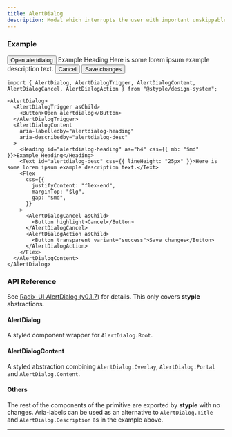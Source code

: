 ```yaml
---
title: AlertDialog
description: Modal which interrupts the user with important unskippable content.
---
```


### Example

<Preview>
  <AlertDialog>
    <AlertDialogTrigger asChild>
      <Button>Open alertdialog</Button>
    </AlertDialogTrigger>
    <AlertDialogContent
      aria-labelledby="alertdialog-heading"
      aria-describedby="alertdialog-desc"
    >
      <Heading id="alertdialog-heading" as="h4" css={{ mb: "$md" }}>Example Heading</Heading>
      <Text id="alertdialog-desc" css={{ lineHeight: "25px" }}>Here is some lorem ipsum example description text.</Text>
      <Flex
        css={{
          justifyContent: "flex-end",
          marginTop: "$lg",
          gap: "$md",
        }}
      >
        <AlertDialogCancel asChild>
          <Button highlight>Cancel</Button>
        </AlertDialogCancel>
        <AlertDialogAction asChild>
          <Button transparent variant="success">Save changes</Button>
        </AlertDialogAction>
      </Flex>
    </AlertDialogContent>
  </AlertDialog>
</Preview>

```tsx outline=true
import { AlertDialog, AlertDialogTrigger, AlertDialogContent, AlertDialogCancel, AlertDialogAction } from "@styple/design-system";

<AlertDialog>
  <AlertDialogTrigger asChild>
    <Button>Open alertdialog</Button>
  </AlertDialogTrigger>
  <AlertDialogContent
    aria-labelledby="alertdialog-heading"
    aria-describedby="alertdialog-desc"
  >
    <Heading id="alertdialog-heading" as="h4" css={{ mb: "$md" }}>Example Heading</Heading>
    <Text id="alertdialog-desc" css={{ lineHeight: "25px" }}>Here is some lorem ipsum example description text.</Text>
    <Flex
      css={{
        justifyContent: "flex-end",
        marginTop: "$lg",
        gap: "$md",
      }}
    >
      <AlertDialogCancel asChild>
        <Button highlight>Cancel</Button>
      </AlertDialogCancel>
      <AlertDialogAction asChild>
        <Button transparent variant="success">Save changes</Button>
      </AlertDialogAction>
    </Flex>
  </AlertDialogContent>
</AlertDialog>
```

### API Reference

See [Radix-UI AlertDialog (v0.1.7)](https://www.radix-ui.com/docs/primitives/components/alert-dialog) for details. This only covers **styple** abstractions.

#### AlertDialog

A styled component wrapper for `AlertDialog.Root`.

#### AlertDialogContent

A styled abstraction combining `AlertDialog.Overlay`, `AlertDialog.Portal` and `AlertDialog.Content`.

#### Others

The rest of the components of the primitive are exported by **styple** with no changes. Aria-labels can be used as an alternative to `AlertDialog.Title` and `AlertDialog.Description` as in the example above.

---